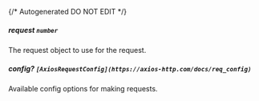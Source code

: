 {/* Autogenerated DO NOT EDIT  */}
##### **request** `number`
The request object to use for the request.

##### **config?** `[AxiosRequestConfig](https://axios-http.com/docs/req_config)`
Available config options for making requests.


